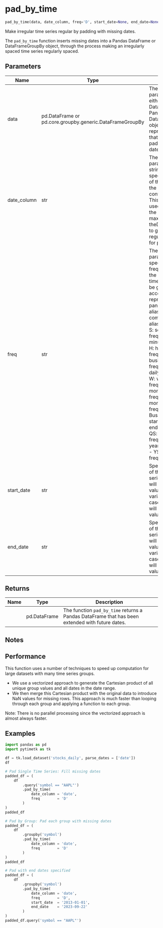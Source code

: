 # pad_by_time { #pytimetk.pad_by_time }

```python
pad_by_time(data, date_column, freq='D', start_date=None, end_date=None)
```

Make irregular time series regular by padding with missing dates.

The `pad_by_time` function inserts missing dates into a Pandas DataFrame or
DataFrameGroupBy object, through the process making an irregularly spaced
time series regularly spaced.

## Parameters {.doc-section .doc-section-parameters}

| Name        | Type                                                     | Description                                                                                                                                                                                                                                                                                                                                                                                                                                                                                                                                    | Default    |
|-------------|----------------------------------------------------------|------------------------------------------------------------------------------------------------------------------------------------------------------------------------------------------------------------------------------------------------------------------------------------------------------------------------------------------------------------------------------------------------------------------------------------------------------------------------------------------------------------------------------------------------|------------|
| data        | pd.DataFrame or pd.core.groupby.generic.DataFrameGroupBy | The `data` parameter can be either a Pandas DataFrame or a Pandas DataFrameGroupBy object. It represents the data that you want to pad with missing dates.                                                                                                                                                                                                                                                                                                                                                                                     | _required_ |
| date_column | str                                                      | The `date_column` parameter is a string that specifies the name of the column in the DataFrame that contains the dates. This column will be used to determine the minimum and maximum dates in theDataFrame, and to generate the regular date range for padding.                                                                                                                                                                                                                                                                               | _required_ |
| freq        | str                                                      | The `freq` parameter specifies the frequency at which the missing timestamps should be generated. It accepts a string representing a pandas frequency alias. Some common frequency aliases include:  - S: secondly frequency - min: minute frequency - H: hourly frequency - B: business day frequency - D: daily frequency - W: weekly frequency - M: month end frequency - MS: month start frequency - BMS: Business month start - Q: quarter end frequency - QS: quarter start frequency - Y: year end frequency - YS: year start frequency | `'D'`      |
| start_date  | str                                                      | Specifies the start of the padded series.  If NULL, it will use the lowest value of the input variable. In the case of groups, it will use the lowest value by group.                                                                                                                                                                                                                                                                                                                                                                          | `None`     |
| end_date    | str                                                      | Specifies the end of the padded series.  If NULL, it will use the highest value of the input variable.  In the case of groups, it will use the highest value by group.                                                                                                                                                                                                                                                                                                                                                                         | `None`     |

## Returns {.doc-section .doc-section-returns}

| Name   | Type         | Description                                                                                     |
|--------|--------------|-------------------------------------------------------------------------------------------------|
|        | pd.DataFrame | The function `pad_by_time` returns a Pandas DataFrame that has been extended with future dates. |

## Notes {.doc-section .doc-section-notes}


## Performance

This function uses a number of techniques to speed up computation for large
datasets with many time series groups.

- We use a vectorized approach to generate the Cartesian product of all
  unique group values and all dates in the date range.
- We then merge this Cartesian product with the original data to introduce
  NaN values for missing rows. This approach is much faster than looping
  through each group and applying a function to each group.

Note: There is no parallel processing since the vectorized approach is
      almost always faster.

## Examples {.doc-section .doc-section-examples}

```python
import pandas as pd
import pytimetk as tk

df = tk.load_dataset('stocks_daily', parse_dates = ['date'])
df
```

```python
# Pad Single Time Series: Fill missing dates
padded_df = (
    df
        .query('symbol == "AAPL"')
        .pad_by_time(
            date_column = 'date',
            freq        = 'D'
        )
)
padded_df
```

```python
# Pad by Group: Pad each group with missing dates
padded_df = (
    df
        .groupby('symbol')
        .pad_by_time(
            date_column = 'date',
            freq        = 'D'
        )
)
padded_df
```

```python
# Pad with end dates specified
padded_df = (
    df
        .groupby('symbol')
        .pad_by_time(
            date_column = 'date',
            freq        = 'D',
            start_date  = '2013-01-01',
            end_date    = '2023-09-22'
        )
)
padded_df.query('symbol == "AAPL"')
```